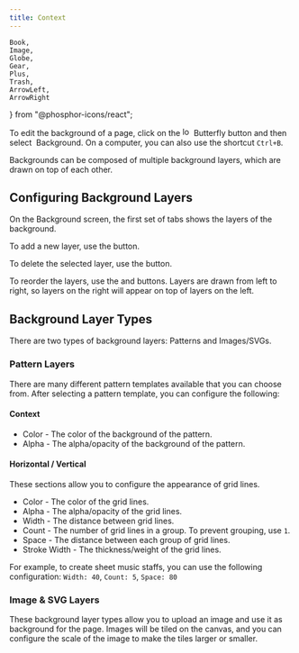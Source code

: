 ```yaml
---
title: Context
---
```


	Book,
	Image,
	Globe,
	Gear,
	Plus,
	Trash,
	ArrowLeft,
	ArrowRight
	
} from "@phosphor-icons/react";

To edit the background of a page, click on the <img alt="logo" src={logo.src} className="inline-icon" width="16"/> Butterfly button and then select <Image className="inline-icon"/> Background. On a computer, you can also use the shortcut `Ctrl+B`.

Backgrounds can be composed of multiple background layers, which are drawn on top of each other.

## Configuring Background Layers

On the Background screen, the first set of tabs shows the layers of the background.

To add a new layer, use the <Plus className="inline-icon"/> button.

To delete the selected layer, use the <Trash className="inline-icon"/> button.

To reorder the layers, use the <ArrowLeft className="inline-icon"/> and <ArrowRight className="inline-icon"/> buttons. Layers are drawn from left to right, so layers on the right will appear on top of layers on the left.

## Background Layer Types

There are two types of background layers: Patterns and Images/SVGs.

### Pattern Layers

There are many different pattern templates available that you can choose from. After selecting a pattern template, you can configure the following:

#### Context

- Color - The color of the background of the pattern.
- Alpha - The alpha/opacity of the background of the pattern.

#### Horizontal / Vertical

These sections allow you to configure the appearance of grid lines.

- Color - The color of the grid lines.
- Alpha - The alpha/opacity of the grid lines.
- Width - The distance between grid lines.
- Count - The number of grid lines in a group. To prevent grouping, use `1`.
- Space - The distance between each group of grid lines.
- Stroke Width - The thickness/weight of the grid lines.

For example, to create sheet music staffs, you can use the following configuration:
`Width: 40`, `Count: 5`, `Space: 80`

### Image & SVG Layers

These background layer types allow you to upload an image and use it as background for the page. Images will be tiled on the canvas, and you can configure the scale of the image to make the tiles larger or smaller.
